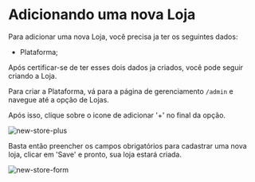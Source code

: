 # Adicionando uma nova Loja

Para adicionar uma nova Loja, você precisa ja ter os seguintes dados:
- Plataforma;

Após certificar-se de ter esses dois dados ja criados, você pode seguir criando a Loja.

Para criar a Plataforma, vá para a página de gerenciamento `/admin` e navegue até a opção de Lojas.

Após isso, clique sobre o icone de adicionar '+' no final da opção.

![new-store-plus](/web/new-store-plus.png)

Basta então preencher os campos obrigatórios para cadastrar uma nova loja, clicar em 'Save' e pronto, sua loja estará criada.

![new-store-form](/web/new-store-form.png)
